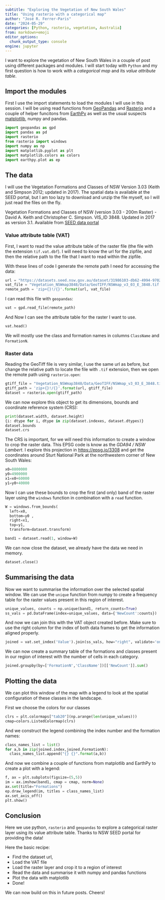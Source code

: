 ```yaml
---
subtitle: "Exploring the Vegetation of New South Wales"
title: "Using rasterio with a categorical map"
author: "José R. Ferrer-Paris"
date: "2024-05-29"
categories: [Python, rasterio, vegetation, Australia]
from: markdown+emoji
editor_options: 
  chunk_output_type: console
engine: jupyter
---
```


I want to explore the vegetation of New South Wales in a couple of post using different packages and modules. I will start today with `Python` and my first question is how to work with a *categorical map* and its *value attribute table*.

## Import the modules

First I use the import statements to load the modules I will use in this session. I will be using read functions from [GeoPandas](https://geopandas.org/en/stable/docs/user_guide.html) and [Rasterio](https://rasterio.readthedocs.io/en/stable/index.html) and a couple of helper funcitons from [EarthPy](https://earthpy.readthedocs.io/en/latest/get-started.html) as well as the usual suspects [matplotlib](https://matplotlib.org/stable/), numpy and pandas.

```python
import geopandas as gpd
import pandas as pd
import rasterio
from rasterio import windows
import numpy as np
import matplotlib.pyplot as plt
import matplotlib.colors as colors
import earthpy.plot as ep
```

## The data

I will use the Vegetation Formations and Classes of NSW Version 3.03 (Keith and Simpson 2012; updated in 2017). The spatial data is available at the SEED portal, but I am too lazy to download and unzip the file myself, so I will just read the files on the fly. 

:::{.aside}
Vegetation Formations and Classes of NSW (version 3.03 - 200m Raster) - David A. Keith and Christopher C. Simpson. VIS_ID 3848. Updated in 2017 as version 3.1. Available from [SEED data portal](https://datasets.seed.nsw.gov.au/dataset/vegetation-classes-of-nsw-version-3-03-200m-raster-david-a-keith-and-christopher-c-simpc0917)
:::

### Value attribute table (VAT)

First, I want to read the value attribute table of the raster file (the file with the extension `tif.vat.dbf`). I will need to know the url for the zipfile, and then the relative path to the file that I want to read within the zipfile. 

With these lines of code I generate the remote path I need for accessing the data:

```python
url = "https://datasets.seed.nsw.gov.au/dataset/31986103-db62-4994-9702-054949281f56/resource/34a8cc72-5753-4993-8957-8d8af4fab008/download/ygeonetworkzipsvegetationnswmap3848.zip" 
vat_file = "Vegetation_NSWmap3848/Data/GeoTIFF/NSWmap_v3_03_E_3848.tif.vat.dbf"
remote_path = 'zip+{}!/{}'.format(url, vat_file)
```

I can read this file with `geopandas`:

```python
vat = gpd.read_file(remote_path)
```

And Now I can see the attribute table for the raster I want to use.
```python
vat.head()
```

We will mostly use the class and formation names in columns `ClassName` and `FormationN`.

### Raster data

Reading the GeoTiff file is very similar, I use the same url as before, but change the relative path to locate the file with `.tif` extension, then we open the remote path using `rasterio.open`:

```python
gtiff_file = "Vegetation_NSWmap3848/Data/GeoTIFF/NSWmap_v3_03_E_3848.tif"
gtiff_path = 'zip+{}!/{}'.format(url, gtiff_file)
dataset = rasterio.open(gtiff_path)
```

We can now explore this object to get its dimensions, bounds and coordinate reference system (CRS):

```python
print(dataset.width, dataset.height)
{i: dtype for i, dtype in zip(dataset.indexes, dataset.dtypes)}
dataset.bounds
dataset.crs
```

The CRS is important, for we will need this information to create a window to crop the raster data. This EPSG code is know as the *GDA94 / NSW Lambert*. I explore this projection in <https://epsg.io/3308> and get the coordinates around Sturt National Park at the northwestern corner of New South Wales:

```python
x0=8800000
y0=4900000
x1=x0+60000
y1=y0+40000
```

Now I can use these bounds to crop the first (and only) band of the raster layer using the `windows` function in combination with a `read` function.

```python
W = windows.from_bounds(
  left=x0, 
  bottom=y0 , 
  right=x1, 
  top=y1, 
  transform=dataset.transform)

band1 = dataset.read(1, window=W)
```

We can now close the dataset, we already have the data we need in memory.
```python
dataset.close()
```

## Summarising the data

Now we want to summarise the information over the selected spatial window. 
We can use the `unique` function from numpy to create a frequency table for the raster values present in this region of interest.

```python
unique_values, counts = np.unique(band1, return_counts=True)
ss_vals = pd.DataFrame(index=unique_values, data={'NewCount':counts})

```

And now we can join this with the VAT object created before. Make sure to use the right column for the index of both data frames to get the information aligned properly.

```python
joined = vat.set_index('Value').join(ss_vals, how="right", validate='one_to_one')
```

We can now create a summary table of the formations and classes present in our region of interest with the number of cells in each category.

```python
joined.groupby(by=['FormationN','ClassName'])[['NewCount']].sum()
```

## Plotting the data

We can plot this window of the map with a legend to look at the spatial configuration of these classes in the landscape.

First we choose the colors for our classes

```python
clrs = plt.colormaps["tab20"](np.arange(len(unique_values)))
cmap=colors.ListedColormap(clrs)
```

And we construct the legend combining the index number and the formation names:

```python
class_names_list = list()
for a,b in zip(joined.index,joined.FormationN):
  class_names_list.append("{} {}".format(a,b))
```

And now we combine a couple of functions from matplotlib and EarthPy to create a plot with a legend:

```python
f, ax = plt.subplots(figsize=(5,5))
im = ax.imshow(band1, cmap = cmap, norm=None)
ax.set(title="Formations")
ep.draw_legend(im, titles = class_names_list)
ax.set_axis_off()
plt.show()
```



## Conclusion

Here we use python, `rasterio` and `geopandas` to explore a categorical raster layer using its value attribute table. Thanks to NSW SEED portal for providing the data!

Here the basic recipe:

- Find the dataset url,
- Load the VAT file
- Load the raster layer and crop it to a region of interest
- Read the data and summarise it with numpy and pandas functions
- Plot the data with matplotlib
- Done!

We can now build on this in future posts. Cheers!



